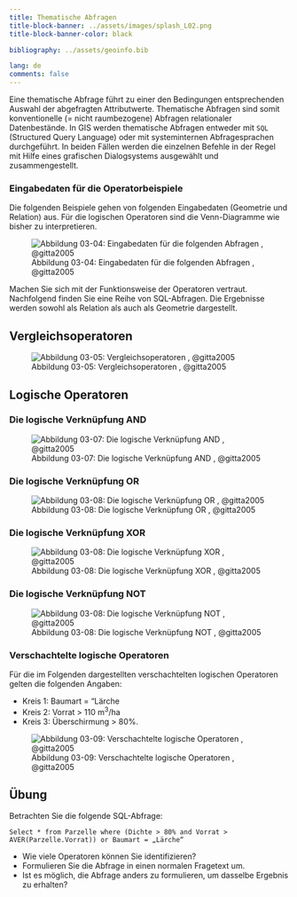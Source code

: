 ```yaml
---
title: Thematische Abfragen
title-block-banner: ../assets/images/splash_L02.png
title-block-banner-color: black

bibliography: ../assets/geoinfo.bib

lang: de
comments: false
---
```


Eine thematische Abfrage führt zu einer den Bedingungen entsprechenden Auswahl der abgefragten Attributwerte. Thematische Abfragen sind somit konventionelle (= nicht raumbezogene) Abfragen relationaler Datenbestände. In GIS werden thematische Abfragen entweder mit `SQL` (Structured Query Language) oder mit systeminternen Abfragesprachen durchgeführt. In beiden Fällen werden die einzelnen Befehle in der Regel mit Hilfe eines grafischen Dialogsystems ausgewählt und zusammengestellt.

### Eingabedaten für die Operatorbeispiele

Die folgenden Beispiele gehen von folgenden Eingabedaten (Geometrie und Relation) aus. Für die logischen Operatoren sind die Venn-Diagramme wie bisher zu interpretieren.

![Abbildung 03-04: Eingabedaten für die folgenden Abfragen , @gitta2005](../assets/images/unit03/0304_input.jpg)

Machen Sie sich mit der Funktionsweise der Operatoren vertraut. Nachfolgend finden Sie eine Reihe von SQL-Abfragen. Die Ergebnisse werden sowohl als Relation als auch als Geometrie dargestellt.

## Vergleichsoperatoren

![Abbildung 03-05: Vergleichsoperatoren , @gitta2005](../assets/images/unit03/0305_vop.jpg)

## Logische Operatoren

### Die logische Verknüpfung AND

![Abbildung 03-07: Die logische Verknüpfung AND , @gitta2005](../assets/images/unit03/and_ex.jpg)

### Die logische Verknüpfung OR

![Abbildung 03-08: Die logische Verknüpfung OR , @gitta2005](../assets/images/unit03/or_ex.jpg)

### Die logische Verknüpfung XOR

![Abbildung 03-08: Die logische Verknüpfung XOR , @gitta2005](..assets/images/unit03/xor_ex.jpg%22)

### Die logische Verknüpfung NOT

![Abbildung 03-08: Die logische Verknüpfung NOT , @gitta2005](../assets/images/unit03/not_ex.jpg)

### Verschachtelte logische Operatoren

Für die im Folgenden dargestellten verschachtelten logischen Operatoren gelten die folgenden Angaben:

-   Kreis 1: Baumart = "Lärche
-   Kreis 2: Vorrat \> 110 m<sup>3</sup>/ha
-   Kreis 3: Überschirmung \> 80%.

![Abbildung 03-09: Verschachtelte logische Operatoren , @gitta2005](../assets/images/unit03/nestedoperators.png)

## Übung

::: {.callout-tip icon="false" appearance="simple"}
Betrachten Sie die folgende SQL-Abfrage:

`Select * from Parzelle where (Dichte > 80% and Vorrat > AVER(Parzelle.Vorrat)) or Baumart = „Lärche“`

-   Wie viele Operatoren können Sie identifizieren?
-   Formulieren Sie die Abfrage in einen normalen Fragetext um.
-   Ist es möglich, die Abfrage anders zu formulieren, um dasselbe Ergebnis zu erhalten?
:::
